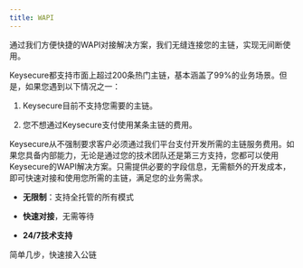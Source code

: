 ```yaml
---
title: WAPI
---
```


通过我们方便快捷的WAPI对接解决方案，我们无缝连接您的主链，实现无间断使用。

Keysecure都支持市面上超过200条热门主链，基本涵盖了99%的业务场景。但是，如果您遇到以下情况之一：

1. Keysecure目前不支持您需要的主链。

2. 您不想通过Keysecure支付使用某条主链的费用。

Keysecure从不强制要求客户必须通过我们平台支付开发所需的主链服务费用。如果您具备内部能力，无论是通过您的技术团队还是第三方支持，您都可以使用Keysecure的WAPI解决方案。只需提供必要的字段信息，无需额外的开发成本，即可快速对接和使用您所需的主链，满足您的业务需求。


* **无限制**：支持全托管的所有模式

* **快速对接**，无需等待

* **24/7技术支持**



<CardGroup cols={2}>
  <Card title="Keysecure WAPI" href="/api-references/bass-apis/prepare">
    简单几步，快速接入公链
  </Card>
</CardGroup>